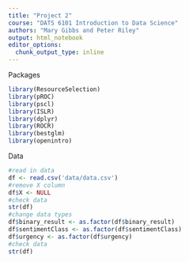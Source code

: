 ```yaml
---
title: "Project 2"
course: "DATS 6101 Introduction to Data Science"
authors: "Mary Gibbs and Peter Riley"
output: html_notebook
editor_options: 
  chunk_output_type: inline
---
```


Packages
```r
library(ResourceSelection)
library(pROC)
library(pscl)
library(ISLR)
library(dplyr)
library(ROCR)
library(bestglm)
library(openintro)
```

Data 
```r
#read in data 
df <- read.csv('data/data.csv') 
#remove X column
df$X <- NULL 
#check data
str(df)
#change data types
df$binary_result <- as.factor(df$binary_result)
df$sentimentClass <- as.factor(df$sentimentClass)
df$urgency <- as.factor(df$urgency)
#check data
str(df)
```



